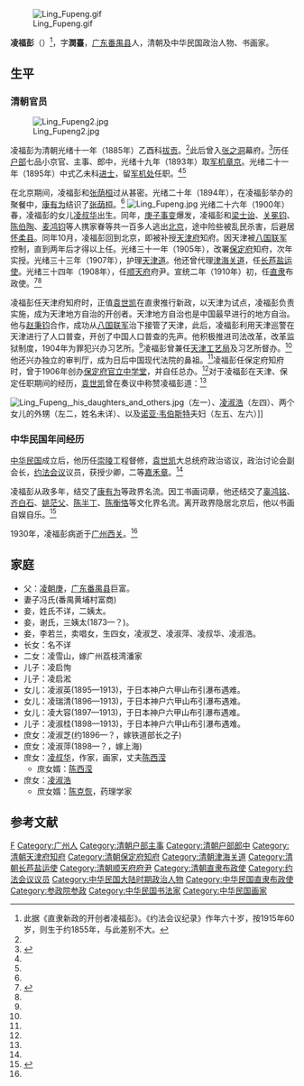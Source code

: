 [[File:Ling_Fupeng.gif|thumb]]

'''凌福彭'''（{{bd|1854年||1930年|}}）<ref>此据《直隶新政的开创者凌福彭》。《约法会议纪录》作年六十岁，按1915年60岁，则生于约1855年，与此差别不大。</ref>，字'''潤臺'''，[[广东|广东]][[番禺县|番禺县]]人，清朝及中华民国政治人物、书画家。

==生平==
===清朝官员===
[[File:Ling_Fupeng2.jpg|thumb]]

凌福彭为清朝光绪十一年（1885年）乙酉科[[拔贡|拔贡]]。<ref name=yf/>此后曾入[[张之洞|张之洞]]幕府。<ref name=gzws>{{Cite book<!--|和書-->|author = 陈晓平|title =直隶新政的开创者凌福彭|year = 2011-10-12|publisher =广州文史|location=|isbn =|url= http://www.gzzxws.gov.cn/xhgm/gmrwcq/201110/t20111012_22176.htm}}</ref>历任[[户部|户部]]七品小京官、主事、郎中，光绪十九年（1893年）取[[军机章京|军机章京]]。光绪二十一年（1895年）中式乙未科[[进士|进士]]，留[[军机处|军机处]]任职。<ref name=yf/><ref name=gzws/>

在北京期间，凌福彭和[[张荫桓|张荫桓]]过从甚密。光绪二十年（1894年），在凌福彭举办的聚餐中，[[康有为|康有为]]结识了[[张荫桓|张荫桓]]。<ref name=gzws/>
[[File:Ling_Fupeng.jpg|thumb]]
光绪二十六年（1900年）春，凌福彭的女儿[[凌叔华|凌叔华]]出生。同年，[[庚子事变|庚子事变]]爆发，凌福彭和[[梁士诒|梁士诒]]、[[关冕钧|关冕钧]]、[[陈伯陶|陈伯陶]]、[[麦鸿钧|麦鸿钧]]等人携家眷等共一百多人逃出[[北京|北京]]，途中险些被乱民杀害，后避居[[怀柔县|怀柔县]]。同年10月，凌福彭回到北京，即被补授[[天津府|天津府]]知府。因天津被[[八国联军|八国联军]]控制，直到两年后才得以上任。光绪三十一年（1905年），改署[[保定府|保定府]]知府，次年实授。光绪三十三年（1907年），护理[[天津道|天津道]]。他还曾代理[[津海关道|津海关道]]，任[[长芦盐运使|长芦盐运使]]。光绪三十四年（1908年），任[[顺天府|顺天府]]府尹。宣统二年（1910年）初，任[[直隶|直隶]]布政使。<ref name=yf>{{Cite book<!--|和書-->|author =约法会议秘书厅编 |title =约法会议纪录|year = 1915|publisher =约法会议秘书厅|location=北京|isbn =|page=112 }}</ref><ref name=gzws/>

凌福彭任天津府知府时，正值[[袁世凯|袁世凯]]在直隶推行新政，以天津为试点，凌福彭负责实施，成为天津地方自治的开创者。天津地方自治也是中国最早进行的地方自治。他与[[赵秉钧|赵秉钧]]合作，成功从[[八国联军|八国联军]]治下接管了天津，此后，凌福彭利用天津巡警在天津进行了人口普查，开创了中国人口普查的先声。他积极推进司法改革，改革监狱制度，1904年为罪犯兴办习艺所。<ref name=gzws/>凌福彭曾兼任[[天津工艺局|天津工艺局]]及习艺所督办。<ref name=bd/>他还兴办独立的审判厅，成为日后中国现代法院的鼻祖。<ref name=gzws/>凌福彭任保定府知府时，曾于1906年创办[[保定府官立中学堂|保定府官立中学堂]]，并自任总办。<ref name=bd/>对于凌福彭在天津、保定任职期间的经历，[[袁世凯|袁世凯]]曾在奏议中称赞凌福彭道：<ref name=gzws/>

{{引用|二十八年秋间随臣到津，接受地面，部署善后事宜，井井有条。三十年，委赴[[日本|日本]]考察监狱、工艺，各得其精意之所在。差竣回国，缕晰条陈。[[天津习艺所|天津习艺所]]之设，皆由该员手订，保定踵而行之，化莠为良，囚徒受福。一面[[天津工艺局|设局创兴工艺]]，贫寒子弟皆得执业以谋生。是年大计，保荐卓异。曾护[[天津道|天津道]]并代理[[津海关道|津海关道]]篆，河工洋务，考求有素，因应咸宜。三十二年调补[[保定府|保定]]知府。保定设有[[直隶高等审判厅|谳局]]，为通省刑名总汇，遇有疑难重案，笃饬局员悉心推鞠，务得真情，民无含冤，狱无留滞。因天津交涉事繁，仍调署[[天津府|天津府]]篆，以资熟手，并令督办自治局，总理[[天津高等审判分厅|高等审判分厅]]，以为立宪基础。该员才长心细，器识宏通，如果重以事权，必能力膺艰巨。}}

[[File:Ling_Fupeng,_his_daughters_and_others.jpg|thumb]]（左一）、[[凌淑浩|凌淑浩]]（左四）、两个女儿的外甥（左二，姓名未详）、以及[[诺亚·韦伯斯特|诺亚·韦伯斯特]]夫妇（左五、左六）]]

===中华民国年间经历===

[[中华民国|中华民国]]成立后，他历任[[清崇陵|崇陵]]工程督修，[[袁世凯|袁世凯]]大总统府政治谘议，政治讨论会副会长，[[约法会议|约法会议]]议员，获授少卿，二等[[嘉禾章|嘉禾章]]。<ref name=yf/>

凌福彭从政多年，结交了[[康有为|康有为]]等政界名流。因工书画词章，他还结交了[[辜鸿铭|辜鸿铭]]、[[齐白石|齐白石]]、[[姚茫父|姚茫父]]、[[陈半丁|陈半丁]]、[[陈衡恪|陈衡恪]]等文化界名流。离开政界隐居北京后，他以书画自娱自乐。<ref name=bd>{{Cite book<!--|和書-->|author = 郑新芳|title =保定府官立中学堂创始人——凌福彭|year = 2004-12-14|publisher =保定晚报|location=|isbn =|url= http://221.192.241.29/xiaoqing/lishi/200503/369.html}}</ref>

1930年，凌福彭病逝于[[广州|广州]][[西关|西关]]。<ref name=gzws/>

==家庭==
*父：[[凌朝庚|凌朝庚]]，[[广东|广东]][[番禺县|番禺县]]巨富。
*妻子冯氏(番禺黄埔村富商)
*妾，姓氏不详，二姨太。
*妾，谢氏，三姨太(1873—？)。
*妾，李若兰，卖唱女，生四女，凌淑芝、凌淑萍、凌叔华、凌淑浩。
*长女：名不详
*二女：凌雪山，嫁广州荔枝湾潘家
*儿子：凌启恂
*儿子：凌启淞
*女儿：凌淑英(1895—1913)，于日本神户六甲山布引瀑布遇难。 
*女儿：凌瑞清(1896—1913)，于日本神户六甲山布引瀑布遇难。
*女儿：凌大容(1897—1913)，于日本神户六甲山布引瀑布遇难。
*儿子：凌淑桂(1898—1913)，于日本神户六甲山布引瀑布遇难。
*庶女：凌淑芝(约1896—？，嫁铁道部长之子)
*庶女：凌淑萍(1898—？，嫁上海)
*庶女：[[凌叔华|凌叔华]]，作家，画家，丈夫[[陈西滢|陈西滢]]
**庶女婿：[[陈西滢|陈西滢]]
*庶女：[[凌淑浩|凌淑浩]]
**庶女婿：[[陈克恢|陈克恢]]，药理学家

==参考文献==
{{commonscat|Ling Fupeng}}
{{reflist}}

{{光緒二十一年乙未科殿試金榜}}

{{DEFAULTSORT:Ling凌}}
[[Category:凌姓|F]]
[[Category:广州人|Category:广州人]]
[[Category:清朝户部主事|Category:清朝户部主事]]
[[Category:清朝户部郎中|Category:清朝户部郎中]]
[[Category:清朝天津府知府|Category:清朝天津府知府]]
[[Category:清朝保定府知府|Category:清朝保定府知府]]
[[Category:清朝津海关道|Category:清朝津海关道]]
[[Category:清朝长芦盐运使|Category:清朝长芦盐运使]]
[[Category:清朝顺天府府尹|Category:清朝顺天府府尹]]
[[Category:清朝直隶布政使|Category:清朝直隶布政使]]
[[Category:约法会议议员|Category:约法会议议员]]
[[Category:中华民国大陆时期政治人物|Category:中华民国大陆时期政治人物]]
[[Category:中华民国直隶布政使|Category:中华民国直隶布政使]]
[[Category:参政院参政|Category:参政院参政]]
[[Category:中华民国书法家|Category:中华民国书法家]]
[[Category:中华民国画家|Category:中华民国画家]]